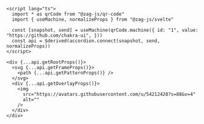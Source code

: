 ```svelte
<script lang="ts">
  import * as qrCode from "@zag-js/qr-code"
  import { useMachine, normalizeProps } from "@zag-js/svelte"

  const [snapshot, send] = useMachine(qrCode.machine({ id: "1", value: "https://github.com/chakra-ui", }))
  const api = $derived(accordion.connect(snapshot, send, normalizeProps))
</script>

<div {...api.getRootProps()}>
  <svg {...api.getFrameProps()}>
    <path {...api.getPatternProps()} />
  </svg>
  <div {...api.getOverlayProps()}>
    <img
      src="https://avatars.githubusercontent.com/u/54212428?s=88&v=4"
      alt=""
    />
  </div>
</div>
```
